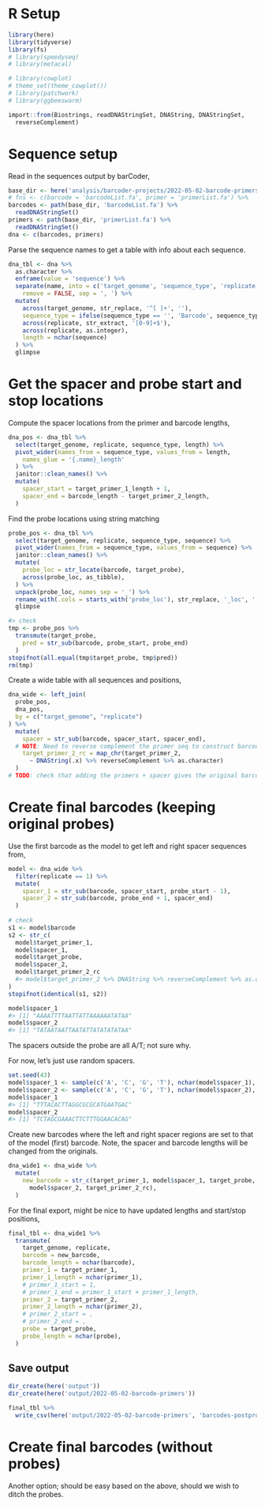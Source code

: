 
# R Setup

```r
library(here)
library(tidyverse)
library(fs)
# library(speedyseq)
# library(metacal)

# library(cowplot)
# theme_set(theme_cowplot())
# library(patchwork)
# library(ggbeeswarm)

import::from(Biostrings, readDNAStringSet, DNAString, DNAStringSet,
  reverseComplement)
```

# Sequence setup

Read in the sequences output by barCoder,


```r
base_dir <- here('analysis/barcoder-projects/2022-05-02-barcode-primers')
# fns <- c(barcode = 'barcodeList.fa', primer = 'primerList.fa') %>%
barcodes <- path(base_dir, 'barcodeList.fa') %>%
  readDNAStringSet()
primers <- path(base_dir, 'primerList.fa') %>%
  readDNAStringSet()
dna <- c(barcodes, primers)
```

Parse the sequence names to get a table with info about each sequence.

```r
dna_tbl <- dna %>%
  as.character %>%
  enframe(value = 'sequence') %>%
  separate(name, into = c('target_genome', 'sequence_type', 'replicate'),
    remove = FALSE, sep = ', ') %>%
  mutate(
    across(target_genome, str_replace, '^[ ]+', ''),
    sequence_type = ifelse(sequence_type == '', 'Barcode', sequence_type),
    across(replicate, str_extract, '[0-9]+$'),
    across(replicate, as.integer),
    length = nchar(sequence)
  ) %>%
  glimpse
```

# Get the spacer and probe start and stop locations

Compute the spacer locations from the primer and barcode lengths,

```r
dna_pos <- dna_tbl %>%
  select(target_genome, replicate, sequence_type, length) %>%
  pivot_wider(names_from = sequence_type, values_from = length,
    names_glue = '{.name}_length'
  ) %>%
  janitor::clean_names() %>%
  mutate(
    spacer_start = target_primer_1_length + 1,
    spacer_end = barcode_length - target_primer_2_length,
  )
```

Find the probe locations using string matching

```r
probe_pos <- dna_tbl %>%
  select(target_genome, replicate, sequence_type, sequence) %>%
  pivot_wider(names_from = sequence_type, values_from = sequence) %>%
  janitor::clean_names() %>%
  mutate(
    probe_loc = str_locate(barcode, target_probe),
    across(probe_loc, as_tibble),
  ) %>%
  unpack(probe_loc, names_sep = '_') %>%
  rename_with(.cols = starts_with('probe_loc'), str_replace, '_loc', '') %>%
  glimpse

#> check
tmp <- probe_pos %>%
  transmute(target_probe, 
    pred = str_sub(barcode, probe_start, probe_end)
  )
stopifnot(all.equal(tmp$target_probe, tmp$pred))
rm(tmp)
```

Create a wide table with all sequences and positions,

```r
dna_wide <- left_join(
  probe_pos, 
  dna_pos, 
  by = c("target_genome", "replicate")
) %>%
  mutate(
    spacer = str_sub(barcode, spacer_start, spacer_end),
  # NOTE: Need to reverse complement the primer seq to construct barcode
    target_primer_2_rc = map_chr(target_primer_2,
      ~ DNAString(.x) %>% reverseComplement %>% as.character)
  )
# TODO: check that adding the primers + spacer gives the original barcode
```

# Create final barcodes (keeping original probes)

Use the first barcode as the model to get left and right spacer sequences from,

```r
model <- dna_wide %>%
  filter(replicate == 1) %>%
  mutate(
    spacer_1 = str_sub(barcode, spacer_start, probe_start - 1),
    spacer_2 = str_sub(barcode, probe_end + 1, spacer_end)
  )
  
# check
s1 <- model$barcode
s2 <- str_c(
  model$target_primer_1, 
  model$spacer_1, 
  model$target_probe, 
  model$spacer_2, 
  model$target_primer_2_rc
  #> model$target_primer_2 %>% DNAString %>% reverseComplement %>% as.character
)
stopifnot(identical(s1, s2))
```

```r
model$spacer_1
#> [1] "AAAATTTTAATTATTAAAAAATATAA"
model$spacer_2
#> [1] "TATAATAATTAATATTATATATATAA"
```

The spacers outside the probe are all A/T; not sure why.

For now, let's just use random spacers.

```r
set.seed(43)
model$spacer_1 <- sample(c('A', 'C', 'G', 'T'), nchar(model$spacer_1), replace = TRUE) %>% str_c(collapse = '')
model$spacer_2 <- sample(c('A', 'C', 'G', 'T'), nchar(model$spacer_2), replace = TRUE) %>% str_c(collapse = '')
model$spacer_1
#> [1] "TTTACACTTAGGCGCGCATGAATGAC"
model$spacer_2
#> [1] "TCTAGCGAAACTTCTTTGGAACACAG"
```

Create new barcodes where the left and right spacer regions are set to that of the model (first) barcode.
Note, the spacer and barcode lengths will be changed from the originals.

```r
dna_wide1 <- dna_wide %>%
  mutate(
    new_barcode = str_c(target_primer_1, model$spacer_1, target_probe,
      model$spacer_2, target_primer_2_rc),
  )
```

For the final export, might be nice to have updated lengths and start/stop positions,

```r
final_tbl <- dna_wide1 %>%
  transmute(
    target_genome, replicate,
    barcode = new_barcode,
    barcode_length = nchar(barcode),
    primer_1 = target_primer_1, 
    primer_1_length = nchar(primer_1), 
    # primer_1_start = 1,
    # primer_1_end = primer_1_start + primer_1_length,
    primer_2 = target_primer_2, 
    primer_2_length = nchar(primer_2), 
    # primer_2_start = ,
    # primer_2_end = ,
    probe = target_probe,
    probe_length = nchar(probe),
  )
```


## Save output


```r
dir_create(here('output'))
dir_create(here('output/2022-05-02-barcode-primers'))
```

```r
final_tbl %>%
  write_csv(here('output/2022-05-02-barcode-primers', 'barcodes-postprocessed.csv'))
```


# Create final barcodes (without probes)

Another option; should be easy based on the above, should we wish to ditch the probes.


